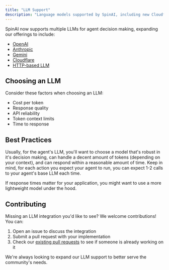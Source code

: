 ```yaml
---
title: "LLM Support"
description: "Language models supported by SpinAI, including new Cloudflare, HTTP-based, and Gemini model options."
---
```


SpinAI now supports multiple LLMs for agent decision making, expanding our offerings to include:

- [OpenAI](/llms/openai)
- [Anthropic](/llms/anthropic)
- [Gemini](/llms/gemini)
- [Cloudflare](/llms/cloudflare)
- [HTTP-based LLM](/llms/http)

## Choosing an LLM

Consider these factors when choosing an LLM:

- Cost per token
- Response quality
- API reliability
- Token context limits
- Time to response

## Best Practices

Usually, for the agent's LLM, you'll want to choose a model that's robust in it's decision making, can handle a decent amount of tokens (depending on your context), and can respond within a reasonable amount of time. Keep in mind, for each action you expect your agent to run, you can expect 1-2 calls to your agent's base LLM each time.

If response times matter for your application, you might want to use a more lightweight model under the hood.

## Contributing

Missing an LLM integration you'd like to see? We welcome contributions! You can:

1. Open an issue to discuss the integration
2. Submit a pull request with your implementation
3. Check our [existing pull requests](https://github.com/Fallomai/spinai/pulls) to see if someone is already working on it

We're always looking to expand our LLM support to better serve the community's needs.
